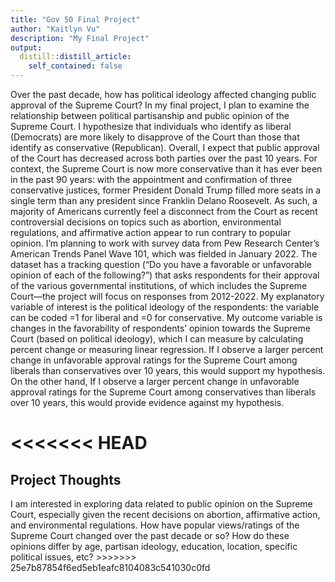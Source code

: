 ```yaml
---
title: "Gov 50 Final Project"
author: "Kaitlyn Vu"
description: "My Final Project"
output:
  distill::distill_article:
    self_contained: false
---
```



Over the past decade, how has political ideology affected changing public approval of the Supreme Court? In my final project, I plan to examine the relationship between political partisanship and public opinion of the Supreme Court.  I hypothesize that individuals who identify as liberal (Democrats) are more likely to disapprove of the Court than those that identify as conservative (Republican). Overall, I expect that public approval of the Court has decreased across both parties over the past 10 years. For context, the Supreme Court is now more conservative than it has ever been in the past 90 years: with the appointment and confirmation of three conservative justices, former President Donald Trump filled more seats in a single term than any president since Franklin Delano Roosevelt. As such, a majority of Americans currently feel a disconnect from the Court as recent controversial decisions on topics such as abortion, environmental regulations, and affirmative action appear to run contrary to popular opinion. I’m planning to work with survey data from Pew Research Center’s American Trends Panel Wave 101, which was fielded in January 2022. The dataset has a tracking question (“Do you have a favorable or unfavorable opinion of each of the following?”) that asks respondents for their approval of the various governmental institutions, of which includes the Supreme Court—the project will focus on responses from 2012-2022. My explanatory variable of interest is the political ideology of the respondents: the variable can be coded =1 for liberal and =0 for conservative. My outcome variable is changes in the favorability of respondents’ opinion towards the Supreme Court (based on political ideology), which I can measure by calculating percent change or measuring linear regression. If I observe a larger percent change in unfavorable approval ratings for the Supreme Court among liberals than conservatives over 10 years, this would support my hypothesis. On the other hand, If I observe a larger percent change in unfavorable approval ratings for the Supreme Court among conservatives than liberals over 10 years, this would provide evidence against my hypothesis.

<<<<<<< HEAD
=======
## Project Thoughts

I am interested in exploring data related to public opinion on the Supreme Court, especially given the recent decisions on abortion, affirmative action, and environmental regulations. How have popular views/ratings of the Supreme Court changed over the past decade or so? How do these opinions differ by age, partisan ideology, education, location, specific political issues, etc?
>>>>>>> 25e7b87854f6ed5eb1eafc8104083c541030c0fd
